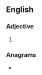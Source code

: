 ==English==

===Adjective===
{{head|en|adjective comparative form}}

# {{en-comparative of|tetchy}}

===Anagrams===
* {{anagrams|en|a=ceehirtt|reciteth}}